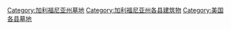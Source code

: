 
[[Category:加利福尼亚州墓地|Category:加利福尼亚州墓地]]
[[Category:加利福尼亚州各县建筑物|Category:加利福尼亚州各县建筑物]]
[[Category:美国各县墓地|Category:美国各县墓地]]